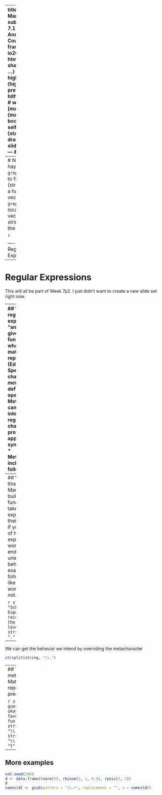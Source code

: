 ---
title       : "String Manipulations"
subtitle    : Week 7.1
author      : Daniel Anderson
job         : CourseR
framework   : io2012        # {io2012, html5slides, shower, dzslides, ...}
highlighter : highlight.js  # {highlight.js, prettify, highlight}
hitheme     : zenburn      # 
widgets     : [mathjax]            # {mathjax, quiz, bootstrap}
mode        : selfcontained # {standalone, draft}
knit        : slidify::knit2slides
--- &twocol
```r
knitr::opts_knit$set(root.dir = "/Users/Daniel/Dropbox/Teaching/CourseR/")
```
<style>
em {
  font-style: italic
}
</style>

<style>
strong {
  font-weight: bold;
}
</style>

## Today's Agenda
String Searching and regular expressions

* Searching strings
	+ `grep()`
	+ `grepl()`
	+ `sub()`
	+ `gsub()`
* Regular expressions
	+ metacharacters

----
# Needle in a haystack
`grep` and `grepl` can be used to find a needle (string pattern) in a haystack string vector. By default, `grep` will return the location in the vector of any string matching the pattern.

```r


```

---- .segue
# Regular Expressions

----
# Regular Expressions
This will all be part of Week 7p2. I just didn't want to create a new slide set right now.

----
## What is a regular expression?
* "an 'instruction' given to a function on what and how to match or replace strings" (Eden, 2007)
* Special characters, or *metacharacters*, define specific operations
* Metacharacters can be interpreted as regular characters, provided the appropriate syntax is used.
* Metacharacters include the following: 

```r
noquote(c("$","*","+",".","?","[","^","{","|","(","\\"))
```


----
## Why does this matter?
Many of the built-in string functions in R take regular expressions as their arguments. If you're unaware of how regular expressions work, you could end up with unexpected behavior. For example, the following seems like it should work, but it will not.

```r
string <- "School is fun. Especially recess. That's the best part. I love recess."
strsplit(string, ".")
```

----
We can get the behavior we intend by overriding the metacharacter

```r
strsplit(string, "\\.")
```

----
## The + metacharacter
Matches one or more repetitions of the preceding string.

```r
stringPlus <- "I guess school is okay... It's not my favorite. But art is fun."
strsplit(stringPlus, "\\.")
strsplit(stringPlus, "\\.+")
gsub("I", "t", stringPlus)
```


----
## More examples
```r
set.seed(300)
d <- data.frame(rnorm(3), rbinom(3, 1, 0.5), rpois(3, 2))
d
names(d) <- gsub(pattern = "\\.+", replacement = "", x = names(d))
```


